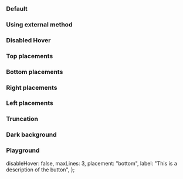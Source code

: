 
<Meta of={IcTooltipStories} />

<Description markdown={readme} />

### Default

<Canvas>
  <Story of={IcTooltipStories.Default} />
</Canvas>

### Using external method

<Canvas>
  <Story of={IcTooltipStories.UsingExternalMethod} />
</Canvas>

### Disabled Hover

<Canvas>
  <Story of={IcTooltipStories.DisabledHover} />
</Canvas>

### Top placements

<Canvas>
  <Story of={IcTooltipStories.TopPlacements} />
</Canvas>

### Bottom placements

<Canvas>
  <Story of={IcTooltipStories.BottomPlacements} />
</Canvas>

### Right placements

<Canvas>
  <Story of={IcTooltipStories.RightPlacements} />
</Canvas>

### Left placements

<Canvas>
  <Story of={IcTooltipStories.LeftPlacements} />
</Canvas>

### Truncation

<Canvas>
  <Story of={IcTooltipStories.Truncation} />
</Canvas>

### Dark background

<Canvas>
  <Story of={IcTooltipStories.DarkBackground} />
</Canvas>

### Playground

  disableHover: false,
  maxLines: 3,
  placement: "bottom",
  label: "This is a description of the button",
};

<Canvas>
  <Story of={IcTooltipStories.Playground} />
</Canvas>
